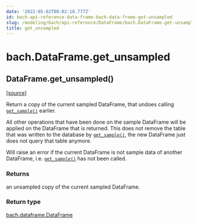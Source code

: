 ```yaml
---
date: '2022-05-02T08:02:18.777Z'
id: bach-api-reference-data-frame-bach-data-frame-get-unsampled
slug: /modeling/bach/api-reference/DataFrame/bach.DataFrame.get-unsampled/
title: get_unsampled
---
```


# bach.DataFrame.get_unsampled

<div class="method">

<h2 class="signature-class"><span class="additional-name">DataFrame.</span><span class="name">get_unsampled(</span><small class="parameter-list"></small>)</h2>


&#8203;<span class="view-source">[[source]](https://github.com/objectiv/objectiv-analytics/blob/main/bach/bach/dataframe.py)</span>

<div class="content">

Return a copy of the current sampled DataFrame, that undoes calling [`get_sample()`](/docs/modeling/bach/api-reference/DataFrame/bach.DataFrame.get-sample/#bach.DataFrame.get-sample) earlier.

All other operations that have been done on the sample DataFrame will be applied on the DataFrame
that is returned. This does not remove the table that was written to the database by
[`get_sample()`](/docs/modeling/bach/api-reference/DataFrame/bach.DataFrame.get-sample/#bach.DataFrame.get-sample), the new DataFrame just does not query that table anymore.

Will raise an error if the current DataFrame is not sample data of another DataFrame, i.e.
[`get_sample()`](/docs/modeling/bach/api-reference/DataFrame/bach.DataFrame.get-sample/#bach.DataFrame.get-sample) has not been called.


### Returns

an unsampled copy of the current sampled DataFrame.



### Return type

[bach.dataframe.DataFrame](/docs/modeling/bach/api-reference/DataFrame/bach.DataFrame/#bach.DataFrame)



</div>

</div>

